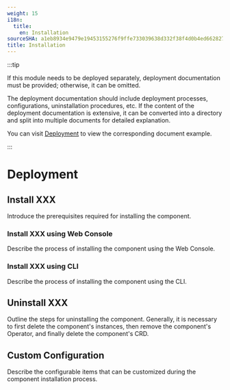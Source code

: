 ```yaml
---
weight: 15
i18n:
  title:
    en: Installation
sourceSHA: a1eb8934e9479e19453155276f9ffe733039638d332f38f4d0b4ed662827991d
title: Installation
---
```


:::tip

If this module needs to be deployed separately, deployment documentation must be provided; otherwise, it can be omitted.

The deployment documentation should include deployment processes, configurations, uninstallation procedures, etc. If the content of the deployment documentation is extensive, it can be converted into a directory and split into multiple documents for detailed explanation.

You can visit [Deployment](https://product-doc-guide.alauda.cn/template/installation/example.html) to view the corresponding document example.

:::

# Deployment

## Install XXX

Introduce the prerequisites required for installing the component.

### Install XXX using Web Console

Describe the process of installing the component using the Web Console.

### Install XXX using CLI

Describe the process of installing the component using the CLI.

## Uninstall XXX

Outline the steps for uninstalling the component. Generally, it is necessary to first delete the component's instances, then remove the component's Operator, and finally delete the component's CRD.

## Custom Configuration

Describe the configurable items that can be customized during the component installation process.
